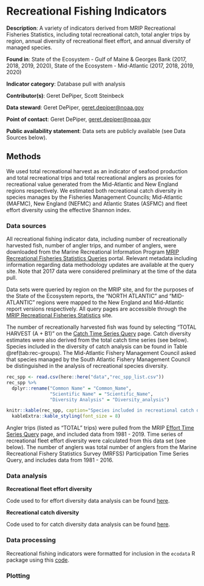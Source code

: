 # Recreational Fishing Indicators

**Description**: A variety of indicators derived from MRIP Recreational Fisheries Statistics, including total recreational catch, total angler trips by region, annual diversity of recreational fleet effort, and annual diversity of managed species.

**Found in**: State of the Ecosystem - Gulf of Maine & Georges Bank (2017, 2018, 2019, 2020), State of the Ecosystem - Mid-Atlantic (2017, 2018, 2019, 2020)

**Indicator category**: Database pull with analysis
  
**Contributor(s)**: Geret DePiper, Scott Steinbeck
  
**Data steward**: Geret DePiper, <geret.depiper@noaa.gov>
 
**Point of contact**: Geret DePiper, <geret.depiper@noaa.gov>

**Public availability statement**: Data sets are publicly available (see Data Sources below).


## Methods
We used total recreational harvest as an indicator of seafood production and total recreational trips and total recreational anglers as proxies for recreational value generated from the Mid-Atlantic and New England regions respectively. We estimated both recreational catch diversity in species manages by the Fisheries Management Councils; Mid-Atlantic (MAFMC), New England (NEFMC) and Atlantic States (ASFMC) and fleet effort diversity using the effective Shannon index. 

### Data sources
All recreational fishing indicator data, including number of recreationally harvested fish, number of angler trips, and number of anglers, were downloaded from the Marine Recreational Information Program [MRIP Recreational Fisheries Statistics Queries](https://www.st.nmfs.noaa.gov/recreational-fisheries/data-and-documentation/queries/index) portal. Relevant metadata including information regarding data methodology updates are available at the query site. Note that 2017 data were considered preliminary at the time of the data pull. 

Data sets were queried by region on the MRIP site, and for the purposes of the State of the Ecosystem reports, the "NORTH ATLANTIC" and "MID-ATLANTIC" regions were mapped to the New England and Mid-Atlantic report versions respectively. All query pages are accessible through the [MRIP Recreational Fisheries Statistics](https://www.st.nmfs.noaa.gov/recreational-fisheries/data-and-documentation/queries/index) site. 

The number of recreationally harvested fish was found by selecting "TOTAL HARVEST (A + B1)" on the [Catch Time Series Query](https://www.st.nmfs.noaa.gov/recreational-fisheries/data-and-documentation/run-a-data-query) page. Catch diversity estimates were also derived from the total catch time series (see below). Species included in the diversity of catch analysis can be found in Table \@ref(tab:rec-groups). The Mid-Atlantic Fishery Management Council asked that species managed by the South Atlantic Fishery Management Council be distinguished in the analysis of recreational species diversity. 


```r

rec_spp <- read.csv(here::here("data","rec_spp_list.csv")) 
rec_spp %>% 
  dplyr::rename("Common Name" = "Common_Name", 
                "Scientific Name" = "Scientific_Name", 
                "Diversity Analysis" = "Diversity_analysis")

knitr::kable(rec_spp, caption="Species included in recreational catch diversity analysis.") %>%
  kableExtra::kable_styling(font_size = 8)
```


Angler trips (listed as "TOTAL" trips) were pulled from the MRIP [Effort Time Series Query](https://www.st.nmfs.noaa.gov/recreational-fisheries/data-and-documentation/run-a-data-query) page, and included data from 1981 - 2019. Time series of recreational fleet effort diversity were calculated from this data set (see below). The number of anglers was total number of anglers from the Marine Recreational Fishery Statistics Survey (MRFSS) Participation Time Series Query, and includes data from 1981 - 2016. 

### Data analysis



**Recreational fleet effort diversity**

Code used to for effort diversity data analysis can be found [here](https://github.com/NOAA-EDAB/tech-doc/blob/master/R/stored_scripts/rec_effort_div_analysis.R). 



**Recreational catch diversity**

Code used to for catch diversity data analysis can be found [here](https://github.com/NOAA-EDAB/tech-doc/blob/master/R/stored_scripts/rec_catch_div_analysis.R). 


### Data processing

Recreational fishing indicators were formatted for inclusion in the `ecodata` R package using this [code](https://github.com/NOAA-EDAB/ecodata/blob/master/data-raw/get_rec.R).


### Plotting

```r

```

 

```r

```


